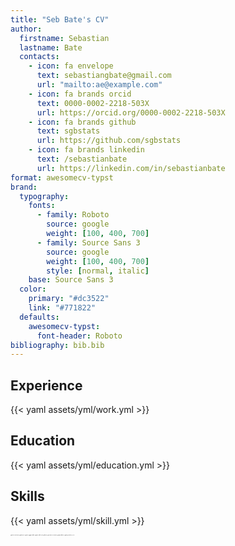 ```yaml
---
title: "Seb Bate's CV"
author:
  firstname: Sebastian
  lastname: Bate
  contacts:
    - icon: fa envelope
      text: sebastiangbate@gmail.com
      url: "mailto:ae@example.com"
    - icon: fa brands orcid
      text: 0000-0002-2218-503X
      url: https://orcid.org/0000-0002-2218-503X
    - icon: fa brands github
      text: sgbstats
      url: https://github.com/sgbstats
    - icon: fa brands linkedin
      text: /sebastianbate
      url: https://linkedin.com/in/sebastianbate
format: awesomecv-typst
brand:
  typography: 
    fonts:
      - family: Roboto
        source: google
        weight: [100, 400, 700]
      - family: Source Sans 3
        source: google
        weight: [100, 400, 700]
        style: [normal, italic]
    base: Source Sans 3
  color:
    primary: "#dc3522"
    link: "#771822"
  defaults: 
    awesomecv-typst:
      font-header: Roboto
bibliography: bib.bib
---
```


## Experience

{{< yaml assets/yml/work.yml >}}

## Education

{{< yaml assets/yml/education.yml >}}

## Skills

{{< yaml assets/yml/skill.yml >}}

<span style="font-size:1pt">
[@bate2024external]; [@batek360]; [@akris]; [@gbm]; [@FI]; [@pla2r]; [@CSOM]; [@flame]; [@oremule2023mobile]; [@cpap]; [@ETP]; [@bate_predictors_2025]
</span>
